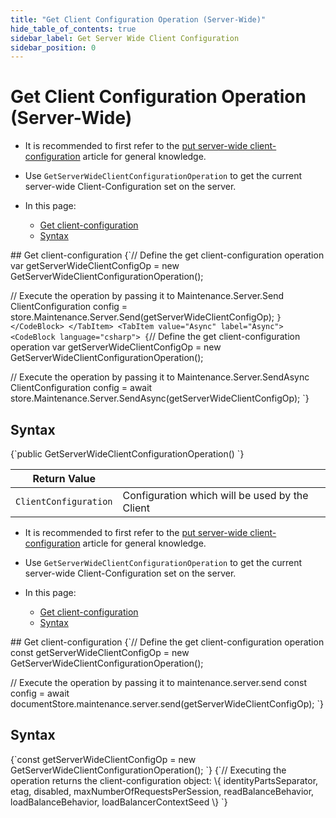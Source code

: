 ---
title: "Get Client Configuration Operation (Server-Wide)"
hide_table_of_contents: true
sidebar_label: Get Server Wide Client Configuration
sidebar_position: 0
---




# Get Client Configuration Operation (Server-Wide)
<LanguageSwitcher supportedLanguages={supportedLanguages} />
<LanguageContent language="csharp">

<Admonition type="note" title="Note">

* It is recommended to first refer to the [put server-wide client-configuration](../../../../client-api/operations/server-wide/configuration/put-serverwide-client-configuration.mdx) article for general knowledge.

* Use `GetServerWideClientConfigurationOperation` to get the current server-wide Client-Configuration set on the server.

* In this page:
    * [Get client-configuration](../../../../client-api/operations/maintenance/configuration/get-client-configuration.mdx#get-client-configuration)
    * [Syntax](../../../../client-api/operations/maintenance/configuration/get-client-configuration.mdx#syntax)

</Admonition>
## Get client-configuration

<Tabs groupId='languageSyntax'>
<TabItem value="Sync" label="Sync">
<CodeBlock language="csharp">
{`// Define the get client-configuration operation 
var getServerWideClientConfigOp = new GetServerWideClientConfigurationOperation();

// Execute the operation by passing it to Maintenance.Server.Send
ClientConfiguration config = store.Maintenance.Server.Send(getServerWideClientConfigOp);
`}
</CodeBlock>
</TabItem>
<TabItem value="Async" label="Async">
<CodeBlock language="csharp">
{`// Define the get client-configuration operation 
var getServerWideClientConfigOp = new GetServerWideClientConfigurationOperation();

// Execute the operation by passing it to Maintenance.Server.SendAsync
ClientConfiguration config = 
    await store.Maintenance.Server.SendAsync(getServerWideClientConfigOp);
`}
</CodeBlock>
</TabItem>
</Tabs>



## Syntax

<TabItem value="syntax" label="syntax">
<CodeBlock language="csharp">
{`public GetServerWideClientConfigurationOperation()
`}
</CodeBlock>
</TabItem>

| Return Value          |                                                |
|-----------------------|------------------------------------------------|
| `ClientConfiguration` | Configuration which will be used by the Client |




</LanguageContent>
<LanguageContent language="nodejs">

<Admonition type="note" title="Note">

* It is recommended to first refer to the [put server-wide client-configuration](../../../../client-api/operations/server-wide/configuration/put-serverwide-client-configuration.mdx) article for general knowledge.

* Use `GetServerWideClientConfigurationOperation` to get the current server-wide Client-Configuration set on the server.

* In this page:
    * [Get client-configuration](../../../../client-api/operations/maintenance/configuration/get-client-configuration.mdx#get-client-configuration)
    * [Syntax](../../../../client-api/operations/maintenance/configuration/get-client-configuration.mdx#syntax)

</Admonition>
## Get client-configuration

<TabItem value="get_config" label="get_config">
<CodeBlock language="js">
{`// Define the get client-configuration operation
const getServerWideClientConfigOp = new GetServerWideClientConfigurationOperation();

// Execute the operation by passing it to maintenance.server.send
const config = await documentStore.maintenance.server.send(getServerWideClientConfigOp);
`}
</CodeBlock>
</TabItem>



## Syntax

<TabItem value="syntax_1" label="syntax_1">
<CodeBlock language="js">
{`const getServerWideClientConfigOp = new GetServerWideClientConfigurationOperation();
`}
</CodeBlock>
</TabItem>

<TabItem value="syntax_2" label="syntax_2">
<CodeBlock language="js">
{`// Executing the operation returns the client-configuration object: 
\{
    identityPartsSeparator,
    etag,
    disabled,
    maxNumberOfRequestsPerSession,
    readBalanceBehavior,
    loadBalanceBehavior,
    loadBalancerContextSeed
\}
`}
</CodeBlock>
</TabItem>




</LanguageContent>

<!---
- [Put client-configuration (server-wide)](../../../../client-api/operations/server-wide/configuration/put-serverwide-client-configuration)
- [Put client-configuration (for database)](../../../../client-api/operations/maintenance/configuration/put-client-configuration)
- [Get client-configuration (for database)](../../../../client-api/operations/maintenance/configuration/get-client-configuration)

-->